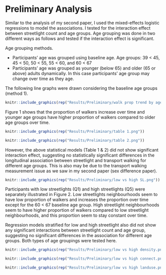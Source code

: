 # Preliminary Analysis

Similar to the analysis of my second paper, I used the mixed-effects logistic regressions to model the associations. I tested for the interaction effect between streetlight count and age groups. Age grouping was done in two different ways as follows and tested if the interaction effect is significant.

Age grouping methods.

-  Participants' age was grouped using baseline age. Age groups: 39 < 45, 45 < 50, 50 < 55, 55 < 60, and 60 < 67
-  Participants' age was grouped as younger (below 65) and older (65 or above) adults dynamically. In this case participants' age group may change over time as they age.

The following line graphs were drawn considering the baseline age groups (method 1). 

```r
knitr::include_graphics(rep("Results/Preliminary/walk prop trend by age.png"))
```

Figure 1 shows that the proportion of walkers increase over time and younger age groups have higher proportion of walkers compared to older age groups over time.

```r
knitr::include_graphics(rep("Results/Preliminary/table 1.png"))
```

```r
knitr::include_graphics(rep("Results/Preliminary/table 2.png"))
```

However, the above statistical models (Table 1 & 2) did not show significant interaction effect, suggesting no statistically significant differences in the longitudinal association between streetlight and transport walking for different age groups. This is also may be due to the transport walking measurement issue as we saw in my second paper (sex difference paper).

```r
knitr::include_graphics(rep("Results/Preliminary/low vs high SL.png"))
```

Participants with low streetlights (Q1) and high streetlights (Q5) were separately illustrated in Figure 2. Low streetlights neighbourhoods seem to have low proportion of walkers and increases the proportion over time except for the 60 < 67 baseline age group. High streetlight neighbourhoods seem to have higher proportion of walkers compared to low streetlight neighbourhoods, and this proportion seem to stay constant over time.

Regression models stratified for low and high streetlight also did not show any significant interactions between streetlight count and age group, suggesting no significant differences in the association for different age groups. Both types of age groupings were tested here.


```r
knitr::include_graphics(rep("Results/Preliminary/low vs high density.png"))
```

```r
knitr::include_graphics(rep("Results/Preliminary/low vs high connect.png"))
```

```r
knitr::include_graphics(rep("Results/Preliminary/low vs high landuse.png"))
```


